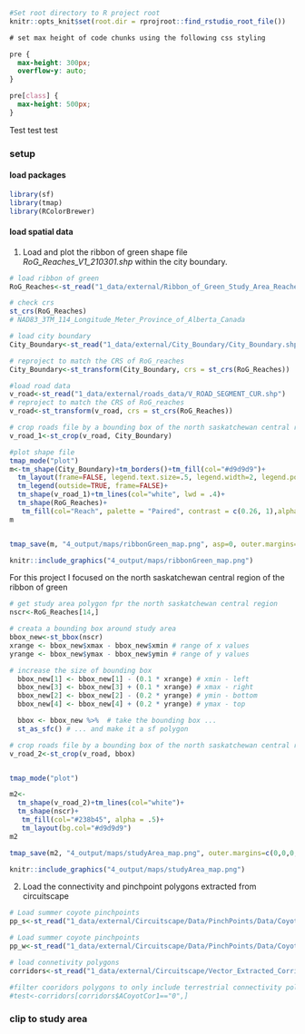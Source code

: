 ```r
#Set root directory to R project root
knitr::opts_knit$set(root.dir = rprojroot::find_rstudio_root_file())
```


```css
# set max height of code chunks using the following css styling

pre {
  max-height: 300px;
  overflow-y: auto;
}

pre[class] {
  max-height: 500px;
}
```


Test test test

### setup {-}

#### load packages {-}

```r
library(sf)
library(tmap)
library(RColorBrewer)
```


#### load spatial data {-}

1. Load and plot the ribbon of green shape file *RoG_Reaches_V1_210301.shp* within the city boundary.

```r
# load ribbon of green
RoG_Reaches<-st_read("1_data/external/Ribbon_of_Green_Study_Area_Reaches/Reach_Boundaries/RoG_Reaches_V1_210301/RoG_Reaches_V1_210301.shp")

# check crs
st_crs(RoG_Reaches)
# NAD83_3TM_114_Longitude_Meter_Province_of_Alberta_Canada

# load city boundary
City_Boundary<-st_read("1_data/external/City_Boundary/City_Boundary.shp")

# reproject to match the CRS of RoG_reaches 
City_Boundary<-st_transform(City_Boundary, crs = st_crs(RoG_Reaches))

#load road data
v_road<-st_read("1_data/external/roads_data/V_ROAD_SEGMENT_CUR.shp")
# reproject to match the CRS of RoG_reaches 
v_road<-st_transform(v_road, crs = st_crs(RoG_Reaches))

# crop roads file by a bounding box of the north saskatchewan central region polygon
v_road_1<-st_crop(v_road, City_Boundary)

#plot shape file
tmap_mode("plot")
m<-tm_shape(City_Boundary)+tm_borders()+tm_fill(col="#d9d9d9")+
  tm_layout(frame=FALSE, legend.text.size=.5, legend.width=2, legend.position=c("left","bottom"),)+
  tm_legend(outside=TRUE, frame=FALSE)+
  tm_shape(v_road_1)+tm_lines(col="white", lwd = .4)+
  tm_shape(RoG_Reaches)+
   tm_fill(col="Reach", palette = "Paired", contrast = c(0.26, 1),alpha = .7, title="Ribbon of Green Reaches")
m


tmap_save(m, "4_output/maps/ribbonGreen_map.png", asp=0, outer.margins=c(0,0,0,0))

```

```r
knitr::include_graphics("4_output/maps/ribbonGreen_map.png")
```

For this project I focused on the north saskatchewan central region of the ribbon of green

```r

# get study area polygon fpr the north saskatchewan central region
nscr<-RoG_Reaches[14,]

# creata a bounding box around study area
bbox_new<-st_bbox(nscr)
xrange <- bbox_new$xmax - bbox_new$xmin # range of x values
yrange <- bbox_new$ymax - bbox_new$ymin # range of y values

# increase the size of bounding box
  bbox_new[1] <- bbox_new[1] - (0.1 * xrange) # xmin - left
  bbox_new[3] <- bbox_new[3] + (0.1 * xrange) # xmax - right
  bbox_new[2] <- bbox_new[2] - (0.2 * yrange) # ymin - bottom
  bbox_new[4] <- bbox_new[4] + (0.2 * yrange) # ymax - top

  bbox <- bbox_new %>%  # take the bounding box ...
  st_as_sfc() # ... and make it a sf polygon

# crop roads file by a bounding box of the north saskatchewan central region polygon
v_road_2<-st_crop(v_road, bbox)


tmap_mode("plot")

m2<-
  tm_shape(v_road_2)+tm_lines(col="white")+
  tm_shape(nscr)+
   tm_fill(col="#238b45", alpha = .5)+
   tm_layout(bg.col="#d9d9d9")
m2

tmap_save(m2, "4_output/maps/studyArea_map.png", outer.margins=c(0,0,0,0))
```

```r
knitr::include_graphics("4_output/maps/studyArea_map.png")
```

2. Load the connectivity and pinchpoint polygons extracted from circuitscape

```r
# Load summer coyote pinchpoints
pp_s<-st_read("1_data/external/Circuitscape/Data/PinchPoints/Data/Coyote_Summer_All_Pinchpoints.shp") 

# Load summer coyote pinchpoints
pp_w<-st_read("1_data/external/Circuitscape/Data/PinchPoints/Data/Coyote_Winter_All_Pinchpoints.shp") 

# load connetivity polygons
corridors<-st_read("1_data/external/Circuitscape/Vector_Extracted_Corridors/Arboreal_Terrestrial_Connectivity.shp")

#filter cooridors polygons to only include terrestrial connectivity polygons
#test<-corridors[corridors$ACoyotCor1=="0",]
```




### clip to study area {-}

